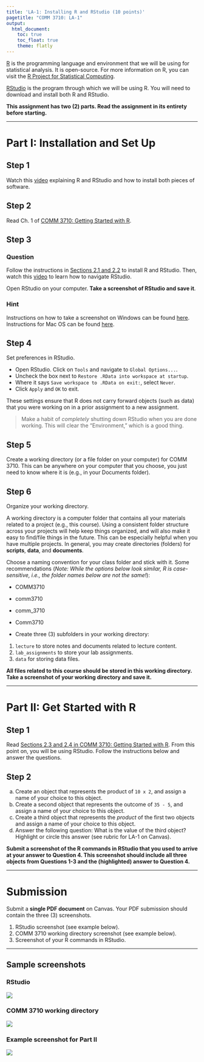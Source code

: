 ```yaml
---
title: 'LA-1: Installing R and RStudio (10 points)'
pagetitle: "COMM 3710: LA-1"
output:
  html_document:
    toc: true
    toc_float: true
    theme: flatly
---
```


[R](https://cran.r-project.org/) is the programming language and environment that we will be using for statistical analysis. It is open-source. For more information on R, you can visit the [R Project for Statistical Computing](https://www.r-project.org/).

[RStudio](https://rstudio.com/) is the program through which we will be using R. You will need to download and install both R and RStudio.

**This assignment has two (2) parts. Read the assignment in its entirety before starting.**

---

# Part I: Installation and Set Up
## Step 1
Watch this [video](https://youtu.be/ZvPFKfNHBNQ) explaining R and RStudio and how to install both pieces of software.

## Step 2
Read Ch. 1 of [COMM 3710: Getting Started with R](https://sarakyeo.github.io/COMM-3710-bookdown/docs/index.html).

## Step 3 {.tabset .tabset-fade}
### Question
Follow the instructions in [Sections 2.1 and 2.2](https://sarakyeo.github.io/COMM-3710-bookdown/docs/start.html#install) to install R and RStudio. Then, watch this [video](https://rstudio.com/products/rstudio/?wvideo=520zbd3tij) to learn how to navigate RStudio. 

Open RStudio on your computer. **Take a screenshot of RStudio and save it**.

### Hint
Instructions on how to take a screenshot on Windows can be found [here](https://support.microsoft.com/en-us/windows/use-snipping-tool-to-capture-screenshots-00246869-1843-655f-f220-97299b865f6b). Instructions for Mac OS can be found [here](https://support.apple.com/en-us/HT201361).

## Step 4
Set preferences in RStudio.

- Open RStudio. Click on `Tools` and navigate to `Global Options...`.
- Uncheck the box next to `Restore .RData into workspace at startup`.
- Where it says `Save workspace to .RData on exit:`, select `Never`.
- Click `Apply` and `OK` to exit.

These settings ensure that R does not carry forward objects (such as data) that you were working on in a prior assignment to a new assignment.

> Make a habit of *completely* shutting down RStudio when you are done working. This will clear the "Environment," which is a good thing.

## Step 5
Create a working directory (or a file folder on your computer) for COMM 3710. This can be anywhere on your computer that you choose, you just need to know where it is (e.g., in your Documents folder).

## Step 6
Organize your working directory.

A working directory is a computer folder that contains all your materials related to a project (e.g., this course). Using a consistent folder structure across your projects will help keep things organized, and will also make it easy to find/file things in the future. This can be especially helpful when you have multiple projects. In general, you may create directories (folders) for **scripts**, **data**, and **documents**.

Choose a naming convention for your class folder and stick with it. Some recommendations (*Note: While the options below look similar, R is case-sensitive, i.e., the folder names below are not the same!*):

- COMM3710
- comm3710
- comm_3710
- Comm3710

- Create three (3) subfolders in your working directory:

1. `lecture` to store notes and documents related to lecture content.
2. `lab_assignments` to store your lab assignments.
3. `data` for storing data files.

**All files related to this course should be stored in this working directory. Take a screenshot of your working directory and save it.**

---

# Part II: Get Started with R
## Step 1
Read [Sections 2.3 and 2.4 in COMM 3710: Getting Started with R](https://sarakyeo.github.io/COMM-3710-bookdown/docs/start.html#how-do-i-use-r). From this point on, you will be using RStudio. Follow the instructions below and answer the questions. 

## Step 2
a) Create an object that represents the product of `10 x 2`, and assign a name of your choice to this object.
b) Create a second object that represents the outcome of `35 - 5`, and assign a name of your choice to this object.
c) Create a third object that represents the *product* of the first two objects and assign a name of your choice to this object.
d) Answer the following question: What is the value of the third object? Highlight or circle this answer (see rubric for LA-1 on Canvas).

**Submit a screenshot of the R commands in RStudio that you used to arrive at your answer to Question 4. This screenshot should include all three objects from Questions 1-3 and the (highlighted) answer to Question 4.**

---

# Submission 
Submit a **single PDF document** on Canvas. Your PDF submission should contain the three (3) screenshots.

1. RStudio screenshot (see example below).
2. COMM 3710 working directory screenshot (see example below).
3. Screenshot of your R commands in RStudio.

---

## Sample screenshots {.tabset .tabset-fade}
### RStudio
![](LA-1_RStudio.png)

### COMM 3710 working directory
![](LA-1_wd.png)

### Example screenshot for Part II
![](LA-1_ex-obj.png)

